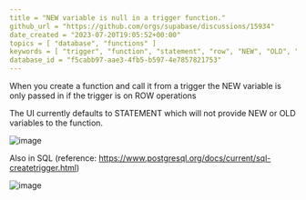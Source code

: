 ```yaml
---
title = "NEW variable is null in a trigger function."
github_url = "https://github.com/orgs/supabase/discussions/15934"
date_created = "2023-07-20T19:05:52+00:00"
topics = [ "database", "functions" ]
keywords = [ "trigger", "function", "statement", "row", "NEW", "OLD", "SQL" ]
database_id = "f5cabb97-aae3-4fb5-b597-4e7857821753"
---
```


When you create a function and call it from a trigger the NEW variable is only passed in if the trigger is on ROW operations

The UI currently defaults to STATEMENT which will not provide NEW or OLD variables to the function.

![image](/docs/img/troubleshooting/49e11154-296b-42b9-8036-8a7288e49b8a.png)

Also in SQL (reference: https://www.postgresql.org/docs/current/sql-createtrigger.html)

![image](/docs/img/troubleshooting/c7ac0f69-6fb9-4ff2-8aab-5cda6bada3f6.png)
